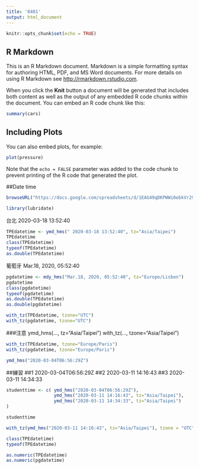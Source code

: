 ```yaml
---
title: '0401'
output: html_document
---
```


```r
knitr::opts_chunk$set(echo = TRUE)
```

## R Markdown

This is an R Markdown document. Markdown is a simple formatting syntax for authoring HTML, PDF, and MS Word documents. For more details on using R Markdown see <http://rmarkdown.rstudio.com>.

When you click the **Knit** button a document will be generated that includes both content as well as the output of any embedded R code chunks within the document. You can embed an R code chunk like this:

```r
summary(cars)
```

## Including Plots

You can also embed plots, for example:

```r
plot(pressure)
```

Note that the `echo = FALSE` parameter was added to the code chunk to prevent printing of the R code that generated the plot.











##Date time
```r
browseURL("https://docs.google.com/spreadsheets/d/1EAG49qDKPWWi0ebkVr29TLrvVnoBPfkvxYY-J3xLAHY/edit#gid=458686645")
```
```r
library(lubridate)
```
台北 2020-03-18 13:52:40
```r
TPEdatetime <- ymd_hms(" 2020-03-18 13:52:40", tz="Asia/Taipei")
TPEdatetime
class(TPEdatetime)
typeof(TPEdatetime)
as.double(TPEdatetime)
```

葡萄牙 Mar.18, 2020, 05:52:40
```r
pgdatetime <- mdy_hms("Mar.18, 2020, 05:52:40", tz="Europe/Lisbon")
pgdatetime
class(pgdatetime)
typeof(pgdatetime)
as.double(TPEdatetime)
as.double(pgdatetime)
```
```r
with_tz(TPEdatetime, tzone="UTC")
with_tz(pgdatetime, tzone="UTC")
```
###注意
ymd_hms(..., tz="Asia/Taipei")
with_tz(..., tzone="Asia/Taipei")
```r
with_tz(TPEdatetime, tzone="Europe/Paris")
with_tz(pgdatetime, tzone="Europe/Paris")
```

```r
ymd_hms("2020-03-04T06:56:29Z")
```
##練習 ##1 2020-03-04T06:56:29Z	##2 2020-03-11 14:16:43	 ##3 2020-03-11 14:34:33

```r
studenttime <- c( ymd_hms("2020-03-04T06:56:29Z"),
                  ymd_hms("2020-03-11 14:16:43", tz="Asia/Taipei"),
                  ymd_hms("2020-03-11 14:34:33", tz="Asia/Taipei")
)
```
```r
studenttime
```
```r
with_tz(ymd_hms("2020-03-11 14:16:43", tz="Asia/Taipei"), tzone = "UTC")
```
```r
class(TPEdatetime)
typeof(TPEdatetime)

as.numeric(TPEdatetime)
as.numeric(pgdatetime)
```